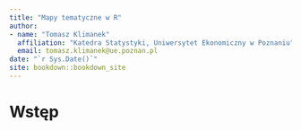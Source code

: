 ```yaml
--- 
title: "Mapy tematyczne w R"
author: 
- name: "Tomasz Klimanek"
  affiliation: "Katedra Statystyki, Uniwersytet Ekonomiczny w Poznaniu"
  email: tomasz.klimanek@ue.poznan.pl
date: "`r Sys.Date()`"
site: bookdown::bookdown_site
---
```


# Wstęp {-}

